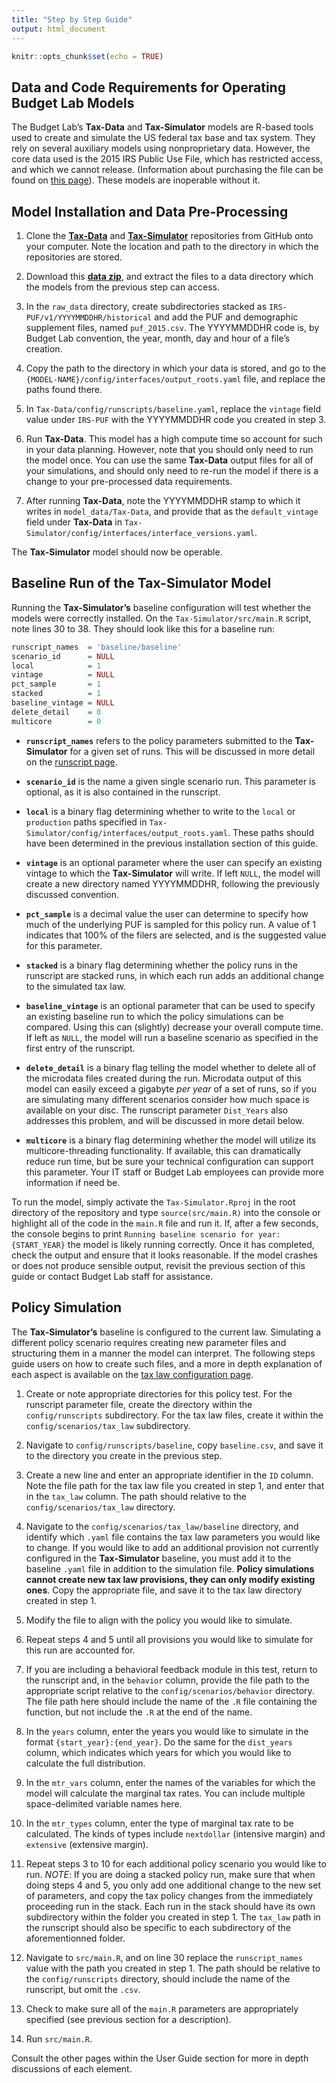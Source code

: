 ```yaml
---
title: "Step by Step Guide"
output: html_document
---
```


```r
knitr::opts_chunk$set(echo = TRUE)
```

## Data and Code Requirements for Operating Budget Lab Models

The Budget Lab's **Tax-Data** and **Tax-Simulator** models are R-based tools used to create and simulate the US federal tax base and tax system. They rely on several auxiliary models using nonproprietary data. However, the core data used is the 2015 IRS Public Use File, which has restricted access, and which we cannot release. (Information about purchasing the file can be found on [this page](https://www.irs.gov/statistics/soi-tax-stats-individual-public-use-microdata-files)). These models are inoperable without it.

## Model Installation and Data Pre-Processing

1. Clone the [**Tax-Data**](https://github.com/Budget-Lab-Yale/Tax-Data) and [**Tax-Simulator**](https://github.com/Budget-Lab-Yale/Tax-Simulator) repositories from GitHub onto your computer. Note the location and path to the directory in which the repositories are stored.

2. Download this [**data zip**](), and extract the files to a data directory which the models from the previous step can access.

3. In the `raw_data` directory, create subdirectories stacked as `IRS-PUF/v1/YYYYMMDDHR/historical` and add the PUF and demographic supplement files, named `puf_2015.csv`. The YYYYMMDDHR code is, by Budget Lab convention, the year, month, day and hour of a file's creation.

4. Copy the path to the directory in which your data is stored, and go to the `{MODEL-NAME}/config/interfaces/output_roots.yaml` file, and replace the paths found there.

5. In `Tax-Data/config/runscripts/baseline.yaml`, replace the `vintage` field value under `IRS-PUF` with the YYYYMMDDHR code you created in step 3.

6. Run **Tax-Data**. This model has a high compute time so account for such in your data planning. However, note that you should only need to run the model once. You can use the same **Tax-Data** output files for all of your simulations, and should only need to re-run the model if there is a change to your pre-processed data requirements.

7. After running **Tax-Data**, note the YYYYMMDDHR stamp to which it writes in `model_data/Tax-Data`, and provide that as the `default_vintage` field under **Tax-Data** in `Tax-Simulator/config/interfaces/interface_versions.yaml`.

The **Tax-Simulator** model should now be operable.

## Baseline Run of the Tax-Simulator Model

Running the **Tax-Simulator's** baseline configuration will test whether the models were correctly installed. On the `Tax-Simulator/src/main.R` script, note lines 30 to 38. They should look like this for a baseline run:

``` .r
runscript_names  = 'baseline/baseline'
scenario_id      = NULL
local            = 1
vintage          = NULL
pct_sample       = 1
stacked          = 1
baseline_vintage = NULL
delete_detail    = 0
multicore        = 0
```

- **`runscript_names`** refers to the policy parameters submitted to the **Tax-Simulator** for a given set of runs. This will be discussed in more detail on the [runscript page](./runscripts.html).

- **`scenario_id`** is the name a given single scenario run. This parameter is optional, as it is also contained in the runscript.

- **`local`** is a binary flag determining whether to write to the `local` or `production` paths specified in `Tax-Simulator/config/interfaces/output_roots.yaml`. These paths should have been determined in the previous installation section of this guide.

- **`vintage`** is an optional parameter where the user can specify an existing vintage to which the **Tax-Simulator** will write. If left `NULL`, the model will create a new directory named YYYYMMDDHR, following the previously discussed convention.

- **`pct_sample`** is a decimal value the user can determine to specify how much of the underlying PUF is sampled for this policy run. A value of 1 indicates that 100% of the filers are selected, and is the suggested value for this parameter.

- **`stacked`** is a binary flag determining whether the policy runs in the runscript are stacked runs, in which each run adds an additional change to the simulated tax law. 

- **`baseline_vintage`** is an optional parameter that can be used to specify an existing baseline run to which the policy simulations can be compared. Using this can (slightly) decrease your overall compute time. If left as `NULL`, the model will run a baseline scenario as specified in the first entry of the runscript.

- **`delete_detail`** is a binary flag telling the model whether to delete all of the microdata files created during the run. Microdata output of this model can easily exceed a gigabyte *per year* of a set of runs, so if you are simulating many different scenarios consider how much space is available on your disc. The runscript parameter `Dist_Years` also addresses this problem, and will be discussed in more detail below.

- **`multicore`** is a binary flag determining whether the model will utilize its multicore-threading functionality. If available, this can dramatically reduce run time, but be sure your technical configuration can support this parameter. Your IT staff or Budget Lab employees can provide more information if need be.

To run the model, simply activate the `Tax-Simulator.Rproj` in the root directory of the repository and type `source(src/main.R)` into the console or highlight all of the code in the `main.R` file and run it. If, after a few seconds, the console begins to print `Running baseline scenario for year: {START_YEAR}` the model is likely running correctly. Once it has completed, check the output and ensure that it looks reasonable. If the model crashes or does not produce sensible output, revisit the previous section of this guide or contact Budget Lab staff for assistance.

## Policy Simulation

The **Tax-Simulator's** baseline is configured to the current law. Simulating a different policy scenario requires creating new parameter files and structuring them in a manner the model can interpret. The following steps guide users on how to create such files, and a more in depth explanation of each aspect is available on the [tax law configuration page](./tax_law.html).

1. Create or note appropriate directories for this policy test. For the runscript parameter file, create the directory within the `config/runscripts` subdirectory. For the tax law files, create it within the `config/scenarios/tax_law` subdirectory.

2. Navigate to `config/runscripts/baseline`, copy `baseline.csv`, and save it to the directory you create in the previous step. 

3. Create a new line and enter an appropriate identifier in the `ID` column. Note the file path for the tax law file you created in step 1, and enter that in the `tax_law` column. The path should relative to the `config/scenarios/tax_law` directory. 

4. Navigate to the `config/scenarios/tax_law/baseline` directory, and identify which `.yaml` file contains the tax law parameters you would like to change. If you would like to add an additional provision not currently configured in the **Tax-Simulator** baseline, you must add it to the baseline `.yaml` file in addition to the simulation file. **Policy simulations cannot create new tax law provisions, they can only modify existing ones**. Copy the appropriate file, and save it to the tax law directory created in step 1. 

5. Modify the file to align with the policy you would like to simulate.

6. Repeat steps 4 and 5 until all provisions you would like to simulate for this run are accounted for.

7. If you are including a behavioral feedback module in this test, return to the runscript and, in the `behavior` column, provide the file path to the appropriate script relative to the `config/scenarios/behavior` directory. The file path here should include the name of the `.R` file containing the function, but not include the `.R` at the end of the name.

8. In the `years` column, enter the years you would like to simulate in the format `{start_year}:{end_year}`. Do the same for the `dist_years` column, which indicates which years for which you would like to calculate the full distribution. 

9. In the `mtr_vars` column, enter the names of the variables for which the model will calculate the marginal tax rates. You can include multiple space-delimited variable names here. 

10. In the `mtr_types` column, enter the type of marginal tax rate to be calculated. The kinds of types include `nextdollar` (intensive margin) and `extensive` (extensive margin). 

11. Repeat steps 3 to 10 for each additional policy scenario you would like to run. *NOTE*: If you are doing a stacked policy run, make sure that when doing steps 4 and 5, you only add one additional change to the new set of parameters, and copy the tax policy changes from the immediately proceeding run in the stack. Each run in the stack should have its own subdirectory within the folder you created in step 1. The `tax_law` path in the runscript should also be specific to each subdirectory of the aforementionned folder.

12. Navigate to `src/main.R`, and on line 30 replace the `runscript_names` value with the path you created in step 1. The path should be relative to the `config/runscripts` directory, should include the name of the runscript, but omit the `.csv`.

13. Check to make sure all of the `main.R` parameters are appropriately specified (see previous section for a description).

13. Run `src/main.R`.

Consult the other pages within the User Guide section for more in depth discussions of each element.


